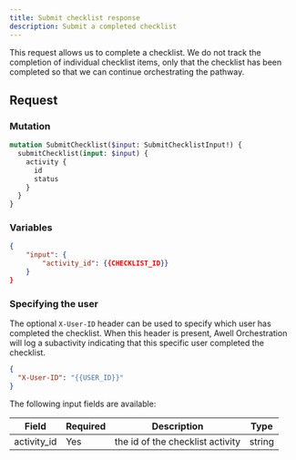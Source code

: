 ```yaml
---
title: Submit checklist response
description: Submit a completed checklist
---
```


This request allows us to complete a checklist. We do not track the completion of individual checklist items, only that the checklist has been completed so that we can continue orchestrating the pathway.

## Request

### Mutation

```graphql
mutation SubmitChecklist($input: SubmitChecklistInput!) {
  submitChecklist(input: $input) {
    activity {
      id
      status
    }
  }
}
```

### Variables

```json
{
    "input": {
        "activity_id": {{CHECKLIST_ID}}
    }
}
```

### Specifying the user

The optional `X-User-ID` header can be used to specify which user has completed the checklist. When this header is present, Awell Orchestration will log a subactivity indicating that this specific user completed the checklist.

```json
{
  "X-User-ID": "{{USER_ID}}"
}
```

The following input fields are available:

<div className="table-wrapper">
  <table>
    <thead>
      <tr>
        <th>Field</th>
        <th>Required</th>
        <th>Description</th>
        <th>Type</th>
      </tr>
    </thead>
    <tbody>
      <tr>
        <td>activity_id</td>
        <td>Yes</td>
        <td>the id of the checklist activity</td>
        <td>string</td>
      </tr>
    </tbody>
  </table>
</div>
